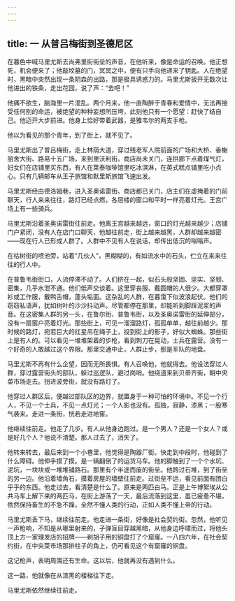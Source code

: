```yaml
---
---
---
```

title: 一 从普吕梅街到圣德尼区
---




在暮色中喊马里尤斯去尚弗里街街垒的声音，在他听来，像是命运的召唤。他正想死，机会便来了；他敲坟墓的门，冥冥之中，便有只手向他递来了钥匙。人在绝望时，黑暗中突然出现一条阴森的出路，那是极具诱惑力的。马里尤斯扳开无数次让他进出的铁条，走出花园，说了声：“去吧！”

他痛不欲生，脑海里一片混乱。两个月来，他一直陶醉于青春和爱情中，无法再接受任何别的命运，被绝望的种种妄想所压垮，此刻他只有一个愿望：赶快了结自己。他迈开大步前进。他身上恰好带着武器，是雅韦尔的两支手枪。

他以为看见的那个青年，到了街上，就不见了。

马里尤斯出了普吕梅街，走上林荫大道，穿过残老军人院前面的广场和大桥、香榭丽舍大街、路易十五广场，来到里沃利街。商店尚未关门，连拱廊下点着煤气灯，妇女们在店铺里买东西，有人在莱泰咖啡馆里吃冰淇淋，在英式糕点铺里吃小点心。只有几辆邮车从王子旅馆和默里斯旅馆飞速出发。

马里尤斯经由德洛姆巷，进入圣奥诺雷街。商店都已关门，店主们在虚掩着的门前聊天，行人来来往往，路灯已经点燃，各层楼的窗口和平时一样亮着灯光。王宫广场上有一些骑兵。

马里尤斯沿着圣奥诺雷街往前走。他离王宫越来越远，窗口的灯光越来越少；店铺门户紧闭，没有人在店门口聊天，他越往前走，街上越来越黑，人群却越来越密——现在行人已形成人群了。人群中不见有人在说话，却传出低沉的嗡嗡声。

在枯树街的喷池旁，站着“几伙人”，黑糊糊的，有如流水中的石头，伫立在来来往往的行人中。

在普鲁韦街街口，人流停滞不动了。人们挤在一起，似石头般坚固、坚实、坚韧、密集，几乎水泄不通。他们低声交谈着。这里穿丧服、戴圆帽的人很少。大都穿罩衫或工作服，戴鸭舌帽，蓬头垢面。这杂乱的人群，在暮霭下似波浪起伏。他们的窃窃私语声，犹如树叶的沙沙抖动声。尽管都停在那里，却能听到脚踩泥浆的声音。在这密集人群的另一头，在鲁尔街、普鲁韦街，以及圣奥诺雷街的延伸部分，没有一扇窗户亮着灯光。那些街上，可见一溜溜路灯，孤孤单单，越往前越少。那时候的路灯，宛若巨大的红星吊在绳子上，投到街上的影子，好似大蜘蛛。那些街上是有人的。可以看见一堆堆架着的步枪，看到刺刀在晃动，士兵在露营。没有一个好奇的人敢越过这个界限。那里交通中止，人群止步，那是军队的地盘。

马里尤斯不再有什么企望，因而无所畏惧。有人召唤他，他就得去。他设法穿过人群，穿过露营街头的部队，躲过巡逻队，避过岗哨。他绕道来到贝蒂齐街，朝中央菜市场走去。拐进波旁街，就没有路灯了。

他穿过人群区后，便越过部队区的边界，就置身于一种可怕的环境中。不见一个行人，不见一个士兵，不见一点灯光；一个人影也没有。孤独，寂静，漆黑；一股寒气袭来。走进一条街，恍若走进地窖。

他继续往前走。他走了几步。有人从他身边跑过。是一个男人？还是一个女人？或是好几个人？他说不清楚。那人过去了，消失了。

他转来转去，最后来到一个小巷里，他觉得是陶器厂街。快走到中段时，他碰到了什么障碍。他伸手摸了摸。是一辆翻倒了的运货马车。他的脚触到了一个个水坑、泥坑，一块块或一堆堆铺路石。那里有个半途而废的街垒。他跨过石堆，到了街垒的另一边。他沿着墙角石，摸着房屋的墙壁往前走。过街垒不远，看见前面有团白乎乎的东西。他走过去，看清楚是什么了。原来是两匹白马。正是上午博絮埃从公共马车上解下来的两匹马，在街上游荡了一天，最后流落到这里，虽已疲惫不堪，依然保持畜生的不急不躁，全然不懂人类的行动，正如人类不懂上帝的行动。

马里尤斯丢下马，继续往前走。他走进一条街，好像是社会契约街。忽然，他听见一声枪响，不知是从哪里射来的，子弹盲目穿越黑暗，从他身边呼啸而过，将他头顶上方一家理发店的招牌——剃胡子用的铜盘打了个窟窿。一八四六年，在社会契约街，在中央菜市场那排柱子的角上，仍可看见这个有窟窿的铜盘。

这记枪声，表明周围还有生命。这以后，他就再没有遇到什么。

这一路，他就像在从漆黑的楼梯往下走。

马里尤斯依然继续往前走。